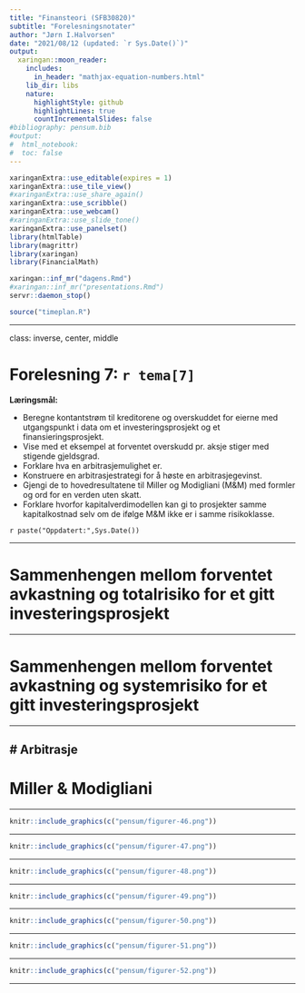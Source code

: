 ```yaml
---
title: "Finansteori (SFB30820)"
subtitle: "Forelesningsnotater"
author: "Jørn I.Halvorsen"
date: "2021/08/12 (updated: `r Sys.Date()`)"
output:
  xaringan::moon_reader:
    includes:
      in_header: "mathjax-equation-numbers.html"
    lib_dir: libs
    nature:
      highlightStyle: github
      highlightLines: true
      countIncrementalSlides: false
#bibliography: pensum.bib
#output: 
#  html_notebook:
#  toc: false
---
```


```r
xaringanExtra::use_editable(expires = 1)
xaringanExtra::use_tile_view()
#xaringanExtra::use_share_again()
xaringanExtra::use_scribble()
xaringanExtra::use_webcam()
#xaringanExtra::use_slide_tone()
xaringanExtra::use_panelset()
library(htmlTable)
library(magrittr)
library(xaringan)
library(FinancialMath)
```

```r
xaringan::inf_mr("dagens.Rmd")
#xaringan::inf_mr("presentations.Rmd")
servr::daemon_stop()
```

```r
source("timeplan.R")
```

---

class: inverse, center, middle

# Forelesning 7: `r tema[7]`

**Læringsmål:**

- Beregne kontantstrøm til kreditorene og overskuddet for eierne med utgangspunkt i data om et investeringsprosjekt og et finansieringsprosjekt.
- Vise med et eksempel at forventet overskudd pr. aksje stiger med stigende gjeldsgrad.
- Forklare hva en arbitrasjemulighet er.
- Konstruere en arbitrasjestrategi for å høste en arbitrasjegevinst.
- Gjengi de to hovedresultatene til Miller og Modigliani (M&M) med formler og ord for en verden uten skatt.
- Forklare hvorfor kapitalverdimodellen kan gi to prosjekter samme kapitalkostnad selv om de ifølge M&M ikke er i samme risikoklasse.

`r paste("Oppdatert:",Sys.Date())`

---

# Sammenhengen mellom forventet avkastning og totalrisiko for et gitt investeringsprosjekt

---

# Sammenhengen mellom forventet avkastning og systemrisiko for et gitt investeringsprosjekt

---

# Arbitrasje
---

# Miller & Modigliani

---

```r
knitr::include_graphics(c("pensum/figurer-46.png"))
```
---

```r
knitr::include_graphics(c("pensum/figurer-47.png"))
```
---

```r
knitr::include_graphics(c("pensum/figurer-48.png"))
```
---

```r
knitr::include_graphics(c("pensum/figurer-49.png"))
```
---

```r
knitr::include_graphics(c("pensum/figurer-50.png"))
```
---

```r
knitr::include_graphics(c("pensum/figurer-51.png"))
```
---

```r
knitr::include_graphics(c("pensum/figurer-52.png"))
```
---


















